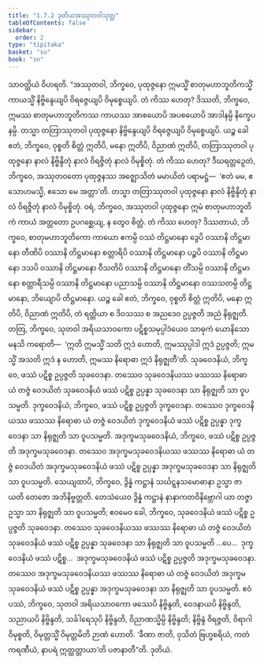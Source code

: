 ```yaml
---
title: "1.7.2 ဒုတိယအဿုတဝါသုတ္တ"
tableOfContents: false
sidebar:
  order: 2
type: "tipitaka"
basket: "su"
book: "sn"
---
```



<DynamicBreadcrumb />

<Division number="62" book="sn" e="ch" v="18" p="288">

<Paragraph number="443" book="sn">
သာဝတ္ထိယံ ဝိဟရတိ. “အဿုတဝါ, ဘိက္ခဝေ, ပုထုဇ္ဇနော ဣမသ္မိံ စာတုမဟာဘူတိကသ္မိံ ကာယသ္မိံ နိဗ္ဗိန္ဒေယျပိ ဝိရဇ္ဇေယျပိ ဝိမုစ္စေယျပိ. တံ ကိဿ ဟေတု? ဒိဿတိ, ဘိက္ခဝေ, ဣမဿ စာတုမဟာဘူတိကဿ ကာယဿ အာစယောပိ အပစယောပိ အာဒါနမ္ပိ နိက္ခေပနမ္ပိ. တသ္မာ တတြာဿုတဝါ ပုထုဇ္ဇနော နိဗ္ဗိန္ဒေယျပိ ဝိရဇ္ဇေယျပိ ဝိမုစ္စေယျပိ. ယဉ္စ ခေါ ဧတံ, ဘိက္ခဝေ, ဝုစ္စတိ စိတ္တံ ဣတိပိ, မနော ဣတိပိ, ဝိညာဏံ ဣတိပိ, တတြာဿုတဝါ ပုထုဇ္ဇနော နာလံ နိဗ္ဗိန္ဒိတုံ နာလံ ဝိရဇ္ဇိတုံ နာလံ ဝိမုစ္စိတုံ. တံ ကိဿ ဟေတု? ဒီဃရတ္တဉှေတံ, ဘိက္ခဝေ, အဿုတဝတော ပုထုဇ္ဇနဿ အဇ္ဈောသိတံ မမာယိတံ ပရာမဋ္ဌံ—  ‘ဧတံ မမ, ဧသောဟမသ္မိ, ဧသော မေ အတ္တာ’တိ. တသ္မာ တတြာဿုတဝါ ပုထုဇ္ဇနော နာလံ နိဗ္ဗိန္ဒိတုံ နာလံ ဝိရဇ္ဇိတုံ နာလံ ဝိမုစ္စိတုံ.
</Paragraph>

<Paragraph number="444" book="sn">
ဝရံ, ဘိက္ခဝေ, အဿုတဝါ ပုထုဇ္ဇနော ဣမံ စာတုမဟာဘူတိကံ ကာယံ အတ္တတော ဥပဂစ္ဆေယျ, န တွေဝ စိတ္တံ. တံ ကိဿ ဟေတု? ဒိဿတာယံ, ဘိက္ခဝေ, စာတုမဟာဘူတိကော ကာယော ဧကမ္ပိ ဝဿံ တိဋ္ဌမာနော ဒွေပိ ဝဿာနိ တိဋ္ဌမာနော တီဏိပိ ဝဿာနိ တိဋ္ဌမာနော စတ္တာရိပိ ဝဿာနိ တိဋ္ဌမာနော ပဉ္စပိ ဝဿာနိ တိဋ္ဌမာနော ဒသပိ ဝဿာနိ တိဋ္ဌမာနော ဝီသတိပိ ဝဿာနိ တိဋ္ဌမာနော တိံသမ္ပိ ဝဿာနိ တိဋ္ဌမာနော စတ္တာရီသမ္ပိ ဝဿာနိ တိဋ္ဌမာနော ပညာသမ္ပိ ဝဿာနိ တိဋ္ဌမာနော ဝဿသတမ္ပိ တိဋ္ဌမာနော, ဘိယျောပိ တိဋ္ဌမာနော. ယဉ္စ ခေါ ဧတံ, ဘိက္ခဝေ, ဝုစ္စတိ စိတ္တံ ဣတိပိ, မနော ဣတိပိ, ဝိညာဏံ ဣတိပိ, တံ ရတ္တိယာ စ ဒိဝသဿ စ အညဒေဝ ဥပ္ပဇ္ဇတိ အညံ နိရုဇ္ဈတိ.
</Paragraph>

<Paragraph number="445" book="sn">
တတြ, ဘိက္ခဝေ, သုတဝါ အရိယသာဝကော ပဋိစ္စသမုပ္ပါဒံယေဝ သာဓုကံ ယောနိသော မနသိ ကရောတိ—  ‘ဣတိ ဣမသ္မိံ သတိ ဣဒံ ဟောတိ, ဣမဿုပ္ပါဒါ ဣဒံ ဥပ္ပဇ္ဇတိ; ဣမသ္မိံ အသတိ ဣဒံ န ဟောတိ, ဣမဿ နိရောဓာ ဣဒံ နိရုဇ္ဈတီ’တိ. သုခဝေဒနိယံ, ဘိက္ခဝေ, ဖဿံ ပဋိစ္စ ဥပ္ပဇ္ဇတိ သုခဝေဒနာ. တဿေဝ သုခဝေဒနိယဿ ဖဿဿ နိရောဓာ ယံ တဇ္ဇံ ဝေဒယိတံ သုခဝေဒနိယံ ဖဿံ ပဋိစ္စ ဥပ္ပန္နာ သုခဝေဒနာ သာ နိရုဇ္ဈတိ သာ ဝူပသမ္မတိ. ဒုက္ခဝေဒနိယံ, ဘိက္ခဝေ, ဖဿံ ပဋိစ္စ ဥပ္ပဇ္ဇတိ ဒုက္ခဝေဒနာ. တဿေဝ ဒုက္ခဝေဒနိယဿ ဖဿဿ နိရောဓာ ယံ တဇ္ဇံ ဝေဒယိတံ ဒုက္ခဝေဒနိယံ ဖဿံ ပဋိစ္စ ဥပ္ပန္နာ ဒုက္ခဝေဒနာ သာ နိရုဇ္ဈတိ သာ ဝူပသမ္မတိ. အဒုက္ခမသုခဝေဒနိယံ, ဘိက္ခဝေ, ဖဿံ ပဋိစ္စ ဥပ္ပဇ္ဇတိ အဒုက္ခမသုခဝေဒနာ. တဿေဝ အဒုက္ခမသုခဝေဒနိယဿ ဖဿဿ နိရောဓာ ယံ တဇ္ဇံ ဝေဒယိတံ အဒုက္ခမသုခဝေဒနိယံ ဖဿံ ပဋိစ္စ ဥပ္ပန္နာ အဒုက္ခမသုခဝေဒနာ သာ နိရုဇ္ဈတိ သာ ဝူပသမ္မတိ.
</Paragraph>

<Paragraph number="446" book="sn">
သေယျထာပိ, ဘိက္ခဝေ, ဒွိန္နံ ကဋ္ဌာနံ သင်္ဃဋ္ဋနသမောဓာနာ ဥသ္မာ ဇာယတိ တေဇော အဘိနိဗ္ဗတ္တတိ. တေသံယေဝ ဒွိန္နံ ကဋ္ဌာနံ နာနာကတဝိနိဗ္ဘောဂါ ယာ တဇ္ဇာ ဥသ္မာ သာ နိရုဇ္ဈတိ သာ ဝူပသမ္မတိ; ဧဝမေဝ ခေါ, ဘိက္ခဝေ, သုခဝေဒနိယံ ဖဿံ ပဋိစ္စ ဥပ္ပဇ္ဇတိ သုခဝေဒနာ. တဿေဝ သုခဝေဒနိယဿ ဖဿဿ နိရောဓာ ယံ တဇ္ဇံ ဝေဒယိတံ သုခဝေဒနိယံ ဖဿံ ပဋိစ္စ ဥပ္ပန္နာ သုခဝေဒနာ သာ နိရုဇ္ဈတိ သာ ဝူပသမ္မတိ …ပေ…  ဒုက္ခဝေဒနိယံ ဖဿံ ပဋိစ္စ…  အဒုက္ခမသုခဝေဒနိယံ ဖဿံ ပဋိစ္စ ဥပ္ပဇ္ဇတိ အဒုက္ခမသုခဝေဒနာ. တဿေဝ အဒုက္ခမသုခဝေဒနိယဿ ဖဿဿ နိရောဓာ ယံ တဇ္ဇံ ဝေဒယိတံ အဒုက္ခမသုခဝေဒနိယံ ဖဿံ ပဋိစ္စ ဥပ္ပန္နာ အဒုက္ခမသုခဝေဒနာ သာ နိရုဇ္ဈတိ သာ ဝူပသမ္မတိ.
</Paragraph>

<Paragraph number="447" book="sn">
ဧဝံ ပဿံ, ဘိက္ခဝေ, သုတဝါ အရိယသာဝကော ဖဿေပိ နိဗ္ဗိန္ဒတိ, ဝေဒနာယပိ နိဗ္ဗိန္ဒတိ, သညာယပိ နိဗ္ဗိန္ဒတိ, သင်္ခါရေသုပိ နိဗ္ဗိန္ဒတိ, ဝိညာဏသ္မိမ္ပိ နိဗ္ဗိန္ဒတိ; နိဗ္ဗိန္ဒံ ဝိရဇ္ဇတိ, ဝိရာဂါ ဝိမုစ္စတိ, ဝိမုတ္တသ္မိံ ဝိမုတ္တမိတိ ဉာဏံ ဟောတိ. ‘ခီဏာ ဇာတိ, ဝုသိတံ ဗြဟ္မစရိယံ, ကတံ ကရဏီယံ, နာပရံ ဣတ္ထတ္တာယာ’တိ ပဇာနာတီ”တိ.

</Paragraph>
</Division>

<Paragraph number="448" type="center" book="sn">
ဒုတိယံ.
</Paragraph>